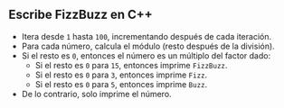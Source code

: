 
## Escribe FizzBuzz en C++

<FizzBuzzRules />

<FizzBuzzCode />

- Itera desde `1` hasta `100`, incrementando después de cada iteración.
- Para cada número, calcula el módulo (resto después de la división).
- Si el resto es `0`, entonces el número es un múltiplo del factor dado:
  - Si el resto es `0` para `15`, entonces imprime `FizzBuzz`.
  - Si el resto es `0` para `3`, entonces imprime `Fizz`.
  - Si el resto es `0` para `5`, entonces imprime `Buzz`.
- De lo contrario, solo imprime el número.